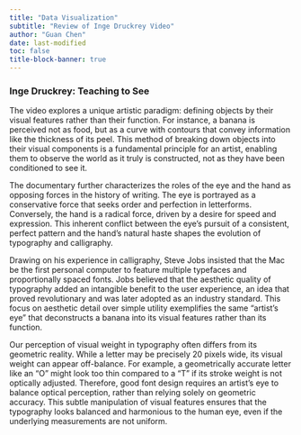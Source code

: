 ```yaml
---
title: "Data Visualization"
subtitle: "Review of Inge Druckrey Video"
author: "Guan Chen"
date: last-modified
toc: false
title-block-banner: true
---
```


### Inge Druckrey: Teaching to See

The video explores a unique artistic paradigm: defining objects by their visual features rather than their function. For instance, a banana is perceived not as food, but as a curve with contours that convey information like the thickness of its peel. This method of breaking down objects into their visual components is a fundamental principle for an artist, enabling them to observe the world as it truly is constructed, not as they have been conditioned to see it.

The documentary further characterizes the roles of the eye and the hand as opposing forces in the history of writing. The eye is portrayed as a conservative force that seeks order and perfection in letterforms. Conversely, the hand is a radical force, driven by a desire for speed and expression. This inherent conflict between the eye's pursuit of a consistent, perfect pattern and the hand's natural haste shapes the evolution of typography and calligraphy.

Drawing on his experience in calligraphy, Steve Jobs insisted that the Mac be the first personal computer to feature multiple typefaces and proportionally spaced fonts. Jobs believed that the aesthetic quality of typography added an intangible benefit to the user experience, an idea that proved revolutionary and was later adopted as an industry standard. This focus on aesthetic detail over simple utility exemplifies the same "artist's eye" that deconstructs a banana into its visual features rather than its function.

Our perception of visual weight in typography often differs from its geometric reality. While a letter may be precisely 20 pixels wide, its visual weight can appear off-balance. For example, a geometrically accurate letter like an "O" might look too thin compared to a "T" if its stroke weight is not optically adjusted. Therefore, good font design requires an artist's eye to balance optical perception, rather than relying solely on geometric accuracy. This subtle manipulation of visual features ensures that the typography looks balanced and harmonious to the human eye, even if the underlying measurements are not uniform.
